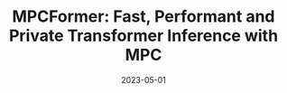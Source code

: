 ---
title: "MPCFormer: Fast, Performant and Private Transformer Inference with MPC"
date: '2023-05-01'
tags: ['ICLR2023']
draft: false
authors: ['Dacheng Li*', 'Rulin Shao*', 'Hongyi Wang*', 'Han Guo', 'Eric P. Xing', 'Hao Zhang']
canonicalUrl: https://arxiv.org/pdf/2211.01452.pdf
---
